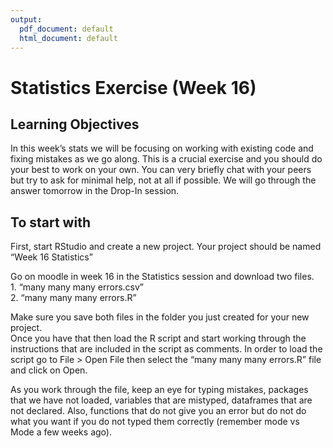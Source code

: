 ```yaml
---
output:
  pdf_document: default
  html_document: default
---
```

# Statistics Exercise (Week 16) {-}

## Learning Objectives
In this week's stats we will be focusing on working with existing code and fixing mistakes as we go along.
This is a crucial exercise and you should do your best to work on your own. You can very briefly chat with your peers but try to ask for minimal help, not at all if possible. We will go through the answer tomorrow in the Drop-In session.  

## To start with 
First, start RStudio and create a new project. Your project should be named "Week 16 Statistics"

Go on moodle in week 16 in the Statistics session and download two files.  
1. "many many many errors.csv"   
2. "many many many errors.R"  

Make sure you save both files in the folder you just created for your new project.  
Once you have that then load the R script and start working through the instructions that are included in the script as comments.
In order to load the script go to File > Open File then select the "many many many errors.R" file and click on Open.  

As you work through the file, keep an eye for typing mistakes, packages that we have not loaded, variables that are mistyped, dataframes that are not declared. Also, functions that do not give you an error but do not do what you want if you do not typed them correctly (remember mode vs Mode a few weeks ago).

